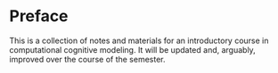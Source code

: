 # Preface {.unnumbered}

This is a collection of notes and materials for an introductory course in computational cognitive modeling.  It will be updated and, arguably, improved over the course of the semester.